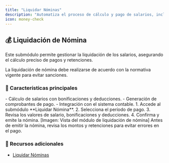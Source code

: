 ```yaml
---
title: "Liquidar Nóminas"
description: "Automatiza el proceso de cálculo y pago de salarios, incluyendo prestaciones, deducciones y bonificaciones."
icon: money-check
---
```


## 💰 Liquidación de Nómina

Este submódulo permite gestionar la liquidación de los salarios, asegurando el cálculo preciso de pagos y retenciones.

<Info>
La liquidación de nómina debe realizarse de acuerdo con la normativa vigente para evitar sanciones.
</Info>

### 📌 Características principales

<Card title="Procesos de liquidación">
  - Cálculo de salarios con bonificaciones y deducciones.
  - Generación de comprobantes de pago.
  - Integración con el sistema contable.
</Card>

<Steps>
  <Step title="Generar una nueva nómina">
    1. Accede al submódulo **Liquidar Nómina**.
    2. Selecciona el período de pago.
    3. Revisa los valores de salario, bonificaciones y deducciones.
    4. Confirma y emite la nómina.
    [Imagen: Vista del módulo de liquidación de nómina]
  </Step>
</Steps>

<Warning>
Antes de emitir la nómina, revisa los montos y retenciones para evitar errores en el pago.
</Warning>

### 🔗 Recursos adicionales
- [Liquidar Nóminas](https://ayuda.gestoru.com/ayuda/nomina/liquidaciones)
